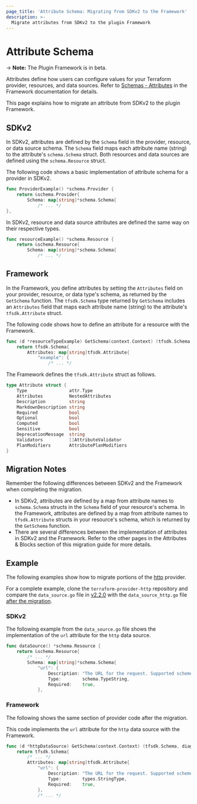 ```yaml
---
page_title: 'Attribute Schema: Migrating from SDKv2 to the Framework'
description: >-
  Migrate attributes from SDKv2 to the plugin Framework
---
```


# Attribute Schema

-> **Note:** The Plugin Framework is in beta.

Attributes define how users can configure values for your Terraform provider, resources, and data sources. Refer to
[Schemas - Attributes](/plugin/framework/schemas#attributes) in the Framework documentation for details.

This page explains how to migrate an attribute from SDKv2 to the plugin Framework.

## SDKv2
In SDKv2, attributes are defined by the `Schema` field in the provider, resource, or data source schema. The `Schema`
field maps each attribute name (string) to the attribute's `schema.Schema` struct. Both resources and data sources are
defined using the `schema.Resource` struct.

The following code shows a basic implementation of attribute schema for a provider in SDKv2.

```go
func ProviderExample() *schema.Provider {
    return &schema.Provider{
        Schema: map[string]*schema.Schema{
            /* ... */
},
```

In SDKv2, resource and data source attributes are defined the same way on their respective types.

```go
func resourceExample() *schema.Resource {
    return &schema.Resource{
        Schema: map[string]*schema.Schema{
            /* ... */
```
## Framework

In the Framework, you define attributes by setting the `Attributes` field on your provider, resource, or data type's
schema, as returned by the `GetSchema` function. The `tfsdk.Schema` type returned by `GetSchema` includes an
`Attributes` field that maps each attribute name (string) to the attribute's `tfsdk.Attribute` struct.

The following code shows how to define an attribute for a resource with the Framework.

```go
func (d *resourceTypeExample) GetSchema(context.Context) (tfsdk.Schema, diag.Diagnostics) {
    return tfsdk.Schema{
        Attributes: map[string]tfsdk.Attribute{
            "example": {
                /* ... */
```

The Framework defines the `tfsdk.Attribute` struct as follows.

```go
type Attribute struct {
    Type                attr.Type
    Attributes          NestedAttributes
    Description         string
    MarkdownDescription string
    Required            bool
    Optional            bool
    Computed            bool
    Sensitive           bool
    DeprecationMessage  string
    Validators          []AttributeValidator
    PlanModifiers       AttributePlanModifiers
}
```
## Migration Notes
Remember the following differences between SDKv2 and the Framework when completing the migration.

- In SDKv2, attributes are defined by a map from attribute names to `schema.Schema` structs in the `Schema` field of
your resource's schema. In the Framework, attributes are defined by a map from attribute names to `tfsdk.Attribute`
structs in your resource's schema, which is returned by the `GetSchema` function.
- There are several differences between the implementation of attributes in SDKv2 and the Framework. Refer to the other
pages in the Attributes & Blocks section of this migration guide for more details.

## Example

The following examples show how to migrate portions of the
[http](https://github.com/hashicorp/terraform-provider-http) provider.

For a complete example, clone the
`terraform-provider-http` repository and compare the `data_source.go` file in
[v2.2.0](https://github.com/hashicorp/terraform-provider-http/blob/v2.2.0/internal/provider/data_source.go)
with the `data_source_http.go` file
[after the migration](https://github.com/hashicorp/terraform-provider-http/blob/8527d5b4546b54cdef246a13befc5745dbbbf740/internal/provider/data_source_http.go).


### SDKv2

The following example from the `data_source.go` file shows the implementation of the `url` attribute for the `http`
data source.

```go
func dataSource() *schema.Resource {
    return &schema.Resource{
        /* ... */
        Schema: map[string]*schema.Schema{
            "url": {
                Description: "The URL for the request. Supported schemes are `http` and `https`.",
                Type:        schema.TypeString,
                Required:    true,
            },
```


### Framework

The following shows the same section of provider code after the migration.

This code implements the `url` attribute for the `http` data source with the Framework.

```go
func (d *httpDataSource) GetSchema(context.Context) (tfsdk.Schema, diag.Diagnostics) {
    return tfsdk.Schema{
        /* ... */
        Attributes: map[string]tfsdk.Attribute{
            "url": {
                Description: "The URL for the request. Supported schemes are `http` and `https`.",
                Type:        types.StringType,
                Required:    true,
            },
            /* ... */
```
